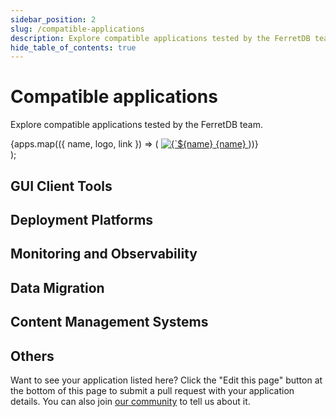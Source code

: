 ```yaml
---
sidebar_position: 2
slug: /compatible-applications
description: Explore compatible applications tested by the FerretDB team.
hide_table_of_contents: true
---
```


# Compatible applications


Explore compatible applications tested by the FerretDB team.


<div className={styles.container}>
  <div className={styles.grid}>
    {apps.map(({ name, logo, link }) => (
      <a
        key={name}
        href={link}
        target="_blank"
        rel="noopener noreferrer"
        className={`${styles.card} card`}
      >
        <img src={logo} alt={`${name} logo`} className={styles.logo} />
        {name}
      </a>
    ))}
  </div>
</div>
);

<div style={{ marginTop: '3rem' }} />

## GUI Client Tools

<Grid apps={categorizedApps.guis} />

## Deployment Platforms

<Grid apps={categorizedApps.deploy} />

## Monitoring and Observability

<Grid apps={categorizedApps.monitoring} />

## Data Migration

<Grid apps={categorizedApps.migration} />

## Content Management Systems

<Grid apps={categorizedApps.cms} />

## Others

<Grid apps={categorizedApps.others} />

Want to see your application listed here?
Click the "Edit this page" button at the bottom of this page to submit a pull request with your application details.
You can also join [our community](../introduction.md#community) to tell us about it.
